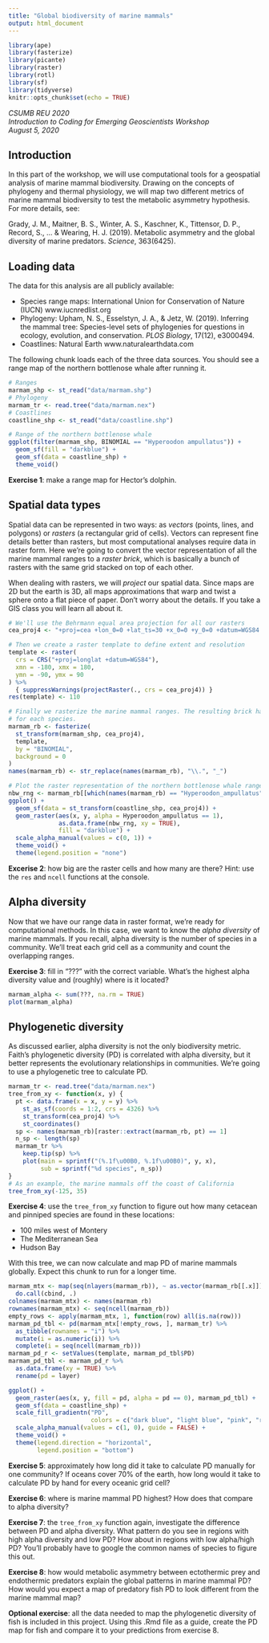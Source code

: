 ```yaml
---
title: "Global biodiversity of marine mammals"
output: html_document
---
```


```r
library(ape)
library(fasterize)
library(picante)
library(raster)
library(rotl)
library(sf)
library(tidyverse)
knitr::opts_chunk$set(echo = TRUE)
```

*CSUMB REU 2020*  
*Introduction to Coding for Emerging Geoscientists Workshop*  
*August 5, 2020*

## Introduction

In this part of the workshop, we will use computational tools for a geospatial
analysis of marine mammal biodiversity. Drawing on the concepts of phylogeny and
thermal physiology, we will map two different metrics of marine mammal 
biodiversity to test the metabolic asymmetry hypothesis. For more details, see:

Grady, J. M., Maitner, B. S., Winter, A. S., Kaschner, K., Tittensor, D. P., 
Record, S., ... & Wearing, H. J. (2019). Metabolic asymmetry and the global 
diversity of marine predators. *Science*, 363(6425).

## Loading data

The data for this analysis are all publicly available: 

  * Species range maps: International Union for Conservation of Nature (IUCN)
  www.iucnredlist.org
  * Phylogeny: Upham, N. S., Esselstyn, J. A., & Jetz, W. (2019). Inferring the 
  mammal tree: Species-level sets of phylogenies for questions in ecology, 
  evolution, and conservation. *PLOS Biology*, 17(12), e3000494.
  * Coastlines: Natural Earth www.naturalearthdata.com
  
The following chunk loads each of the three data sources. You should see a range
map of the northern bottlenose whale after running it.

```r
# Ranges
marmam_shp <- st_read("data/marmam.shp")
# Phylogeny
marmam_tr <- read.tree("data/marmam.nex")
# Coastlines
coastline_shp <- st_read("data/coastline.shp")

# Range of the northern bottlenose whale
ggplot(filter(marmam_shp, BINOMIAL == "Hyperoodon ampullatus")) +
  geom_sf(fill = "darkblue") +
  geom_sf(data = coastline_shp) +
  theme_void()
```

**Exercise 1**: make a range map for Hector's dolphin.

## Spatial data types

Spatial data can be represented in two ways: as *vectors* (points, lines, and
polygons) or *rasters* (a rectangular grid of cells). Vectors can represent fine
details better than rasters, but most computational analyses require data in
raster form. Here we're going to convert the vector representation of all the
marine mammal ranges to a *raster brick*, which is basically a bunch of rasters 
with the same grid stacked on top of each other.

When dealing with rasters, we will *project* our spatial data. Since maps are 2D
but the earth is 3D, all maps approximations that warp and twist a sphere onto a
flat piece of paper. Don't worry about the details. If you take a GIS class you
will learn all about it.

```r
# We'll use the Behrmann equal area projection for all our rasters
cea_proj4 <- "+proj=cea +lon_0=0 +lat_ts=30 +x_0=0 +y_0=0 +datum=WGS84 +ellps=WGS84 +units=km +no_defs"

# Then we create a raster template to define extent and resolution
template <- raster(
  crs = CRS("+proj=longlat +datum=WGS84"),
  xmn = -180, xmx = 180,
  ymn = -90, ymx = 90
) %>% 
  { suppressWarnings(projectRaster(., crs = cea_proj4)) }
res(template) <- 110

# Finally we rasterize the marine mammal ranges. The resulting brick has a layer 
# for each species.
marmam_rb <- fasterize(
  st_transform(marmam_shp, cea_proj4),
  template,
  by = "BINOMIAL",
  background = 0
) 
names(marmam_rb) <- str_replace(names(marmam_rb), "\\.", "_")

# Plot the raster representation of the northern bottlenose whale range
nbw_rng <- marmam_rb[[which(names(marmam_rb) == "Hyperoodon_ampullatus")]]
ggplot() +
  geom_sf(data = st_transform(coastline_shp, cea_proj4)) +
  geom_raster(aes(x, y, alpha = Hyperoodon_ampullatus == 1),
              as.data.frame(nbw_rng, xy = TRUE),
              fill = "darkblue") +
  scale_alpha_manual(values = c(0, 1)) +
  theme_void() +
  theme(legend.position = "none")
```

**Excerise 2**: how big are the raster cells and how many are there? Hint: use
the `res` and `ncell` functions at the console.

## Alpha diversity

Now that we have our range data in raster format, we're ready for computational
methods. In this case, we want to know the *alpha diversity* of marine mammals.
If you recall, alpha diversity is the number of species in a community. We'll
treat each grid cell as a community and count the overlapping ranges.

**Exercise 3**: fill in "???" with the correct variable. What's the highest 
alpha diversity value and (roughly) where is it located?

```r
marmam_alpha <- sum(???, na.rm = TRUE)
plot(marmam_alpha)
```

## Phylogenetic diversity

As discussed earlier, alpha diversity is not the only biodiversity metric. 
Faith's phylogenetic diversity (PD) is correlated with alpha diversity, but it 
better represents the evolutionary relationships in communities. We're going to
use a phylogenetic tree to calculate PD.

```r
marmam_tr <- read.tree("data/marmam.nex")
tree_from_xy <- function(x, y) {
  pt <- data.frame(x = x, y = y) %>% 
    st_as_sf(coords = 1:2, crs = 4326) %>% 
    st_transform(cea_proj4) %>% 
    st_coordinates()
  sp <- names(marmam_rb)[raster::extract(marmam_rb, pt) == 1]
  n_sp <- length(sp)
  marmam_tr %>% 
    keep.tip(sp) %>% 
    plot(main = sprintf("(%.1f\u00B0, %.1f\u00B0)", y, x),
         sub = sprintf("%d species", n_sp))
}
# As an example, the marine mammals off the coast of California
tree_from_xy(-125, 35)
```

**Exercise 4**: use the `tree_from_xy` function to figure out how many cetacean 
and pinniped species are found in these locations:

  * 100 miles west of Montery
  * The Mediterranean Sea
  * Hudson Bay
  
With this tree, we can now calculate and map PD of marine mammals globally. 
Expect this chunk to run for a longer time.

```r
marmam_mtx <- map(seq(nlayers(marmam_rb)), ~ as.vector(marmam_rb[[.x]])) %>% 
  do.call(cbind, .)
colnames(marmam_mtx) <- names(marmam_rb)
rownames(marmam_mtx) <- seq(ncell(marmam_rb))
empty_rows <- apply(marmam_mtx, 1, function(row) all(is.na(row)))
marmam_pd_tbl <- pd(marmam_mtx[!empty_rows, ], marmam_tr) %>% 
  as_tibble(rownames = "i") %>% 
  mutate(i = as.numeric(i)) %>% 
  complete(i = seq(ncell(marmam_rb)))
marmam_pd_r <- setValues(template, marmam_pd_tbl$PD)
marmam_pd_tbl <- marmam_pd_r %>% 
  as.data.frame(xy = TRUE) %>% 
  rename(pd = layer)

ggplot() +
  geom_raster(aes(x, y, fill = pd, alpha = pd == 0), marmam_pd_tbl) +
  geom_sf(data = coastline_shp) +
  scale_fill_gradientn("PD",
                       colors = c("dark blue", "light blue", "pink", "red")) +
  scale_alpha_manual(values = c(1, 0), guide = FALSE) +
  theme_void() +
  theme(legend.direction = "horizontal",
        legend.position = "bottom")
```

**Exercise 5**: approximately how long did it take to calculate PD manually for 
one community? If oceans cover 70% of the earth, how long would it take to 
calculate PD by hand for every oceanic grid cell?

**Exercise 6**: where is marine mammal PD highest? How does that compare to 
alpha diversity?

**Exercise 7**: the `tree_from_xy` function again, investigate the difference
between PD and alpha diversity. What pattern do you see in regions with high
alpha diversity and low PD? How about in regions with low alpha/high PD? You'll
probably have to google the common names of species to figure this out.

**Exercise 8**: how would metabolic asymmetry between ectothermic prey and 
endothermic predators explain the global patterns in marine mammal PD? How would 
you expect a map of predatory fish PD to look different from the marine mammal 
map?

**Optional exercise**: all the data needed to map the phylogenetic diversity of
fish is included in this project. Using this .Rmd file as a guide, create the
PD map for fish and compare it to your predictions from exercise 8.

